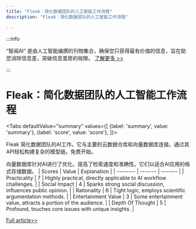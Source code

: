 ```yaml
---
title: "Fleak：简化数据团队的人工智能工作流程"
description: "Fleak：简化数据团队的人工智能工作流程"

---
```



:::info

“智闻AI“ 是由人工智能编撰的刊物集合，确保您只获得最有价值的信息，旨在助您消除信息差，突破信息茧房的局限。  [了解更多 >>](/)

:::

# Fleak：简化数据团队的人工智能工作流程


<Tabs
	defaultValue="summary"
	values={[
	{label: 'summary', value: 'summary'},
	{label: 'score', value: 'score'},
]}>
<TabItem value="summary">


Fleak 简化数据团队的AI工作。它与主要的云数据仓库和向量数据库连接。通过其API轻松构建复杂的模型链。免费开始。

向量数据库针对AI进行了优化，提高了检索速度和准确性。它们以适合AI应用的格式存储数据。
</TabItem>
<TabItem value="score">
	| Scores     | Value   | Explanation |
	| -------- | ------- | ------- |
	| Practicality  | 7    | Highly practical, directly applicable to AI workflow challenges.    |
	| Social Impact | 4     | Sparks strong social discussion, influences public opinion.    |
	| Rationality    | 6    | Tight logic, employs scientific argumentation methods.    |
	| Entertainment Value    | 3    | Some entertainment value, attracts a portion of the audience.    |
	| Depth Of Thought    | 5    | Profound, touches core issues with unique insights.    |
</TabItem>
</Tabs>

[Full article>>](https://www.producthunt.com/posts/fleak-ai-workflows)
